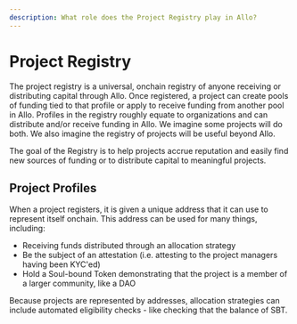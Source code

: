 ```yaml
---
description: What role does the Project Registry play in Allo?
---
```



# Project Registry

The project registry is a universal, onchain registry of anyone receiving or
distributing capital through Allo. Once registered, a project can create pools
of funding tied to that profile or apply to receive funding from another pool in
Allo. Profiles in the registry roughly equate to organizations and can
distribute and/or receive funding in Allo. We imagine some projects will do
both. We also imagine the registry of projects will be useful beyond Allo.

The goal of the Registry is to help projects accrue reputation and easily find
new sources of funding or to distribute capital to meaningful projects.

## Project Profiles

When a project registers, it is given a unique address that it can use to
represent itself onchain. This address can be used for many things, including:

* Receiving funds distributed through an allocation strategy
* Be the subject of an attestation (i.e. attesting to the project managers having been KYC'ed)
* Hold a Soul-bound Token demonstrating that the project is a member of a larger community, like a DAO

Because projects are represented by addresses, allocation strategies can include
automated eligibility checks - like checking that the balance of SBT.

